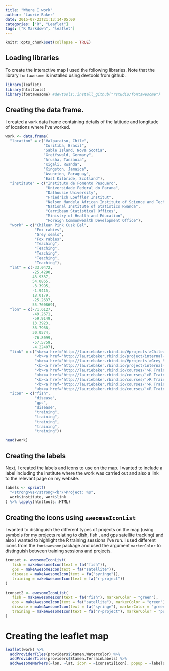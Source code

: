 ```yaml
---
title: "Where I work"
author: "Laurie Baker"
date: 2015-07-23T21:13:14-05:00
categories: ["R", "Leaflet"]
tags: ["R Markdown", "leaflet"]
---
```


```r
knitr::opts_chunk$set(collapse = TRUE)
```

## Loading libraries

To create the interactive map I used the following libraries. Note that the library `fontawesome` is installed using devtools from github. 

```r

library(leaflet)
library(htmltools)
library(fontawesome) #devtools::install_github("rstudio/fontawesome")


```


## Creating the data frame.

I created a `work` data frame containing details of the latitude and longitude of locations where I've worked. 

```r

work <- data.frame(
  "location" = c("Valparaiso, Chile", 
                 "Curitiba, Brasil", 
                 "Sable Island, Nova Scotia", 
                 "Greifswald, Germany",
                 "Arusha, Tanzania",
                 "Kigali, Rwanda",
                 "Kingston, Jamaica",
                 "Asuncion, Paraguay",
                 "East Kilbride, Scotland"), 
  "institute" = c("Instituto de Fomento Pesquero", 
                  "Universidade Federal do Parana", 
                  "Dalhousie University", 
                  "Friedrich Loeffler Institut",
                  "Nelson Mandela African Institute of Science and Technology",
                  "National Institute of Statistics Rwanda",
                  "Carribean Statistical Offices",
                  "Ministry of Health and Education",
                  "Foreign Commonwealth Development Office"), 
  "work" = c("Chilean Pink Cusk Eel", 
             "Fox rabies", 
             "Grey seals", 
             "Fox rabies",
             "Teaching",
             "Teaching",
             "Teaching",
             "Teaching",
             "Teaching"), 
  "lat" = c(-33.0472, 
            -25.4290, 
            43.9337, 
            54.0865,
            -3.3995,
            -1.9415,
            18.0179,
            -25.2637,
            55.760869), 
  "lon" = c(-71.6127, 
            -49.2671, 
            -59.9149, 
            13.3923,
            36.7968,
            30.0574,
            -76.8099,
            -57.5759,
            -4.22407), 
  "link" = c("<b><a href='http://lauriebaker.rbind.io/#projects'>Chilean Pink-cusk eel</a></b>", 
             "<b><a href='http://lauriebaker.rbind.io/project/internal-project/'>Outfoxing Rabies</a></b>", 
             "<b><a href='http://lauriebaker.rbind.io/#projects'>Grey Seals as Bioprobes</a></b>",  
             "<b><a href='http://lauriebaker.rbind.io/project/internal-project/'>Outfoxing Rabies</a></b>",  
             "<b><a href='http://lauriebaker.rbind.io/courses/'>R Training</a></b>",  
             "<b><a href='http://lauriebaker.rbind.io/courses/'>R Training</a></b>",  
             "<b><a href='http://lauriebaker.rbind.io/courses/'>R Training</a></b>",
             "<b><a href='http://lauriebaker.rbind.io/courses/'>R Training</a></b>",
             "<b><a href='http://lauriebaker.rbind.io/courses/'>R Training Courses</a></b>"), 
  "icon" = c("fish", 
             "disease", 
             "gps", 
             "disease",
             "training",
             "training",
             "training",
             "training", 
             "training"))


```

```r

head(work)

```


## Creating the labels

Next, I created the labels and icons to use on the map. I wanted to include a label including the institute where the work was carried out and also a link to the relevant page on my website. 

```r

labels <- sprintf(
  "<strong>%s</strong><br/>Project: %s",
  work$institute, work$link
) %>% lapply(htmltools::HTML)

```

## Creating the icons using `aweomseIconList`

I wanted to distinguish the different types of projects on the map (using symbols for my projects relating to dish, fish , and gps satellite tracking) and also I wanted to highlight the R training sessions I've run. I used different icons from the `fontawesome` package and used the argument `markerColor` to distinguish between training sessions and projects. 


```r

iconset <- awesomeIconList(
   fish = makeAwesomeIcon(text = fa("fish")),
   gps = makeAwesomeIcon(text = fa("satellite")),
   disease = makeAwesomeIcon(text = fa("syringe")),
   training = makeAwesomeIcon(text = fa("r-project"))
)

iconset2 <- awesomeIconList(
   fish = makeAwesomeIcon(text = fa("fish"), markerColor = "green"),
   gps = makeAwesomeIcon(text = fa("satellite"), markerColor = "green"),
   disease = makeAwesomeIcon(text = fa("syringe"), markerColor = "green"),
   training = makeAwesomeIcon(text = fa("r-project"), markerColor = "purple")
)


```


# Creating the leaflet map

```r


leaflet(work) %>% 
  addProviderTiles(providers$Stamen.Watercolor) %>%
  addProviderTiles(providers$Stamen.TerrainLabels) %>%
  addAwesomeMarkers(~lon, ~lat, icon = ~iconset2[icon], popup = ~labels)

```
